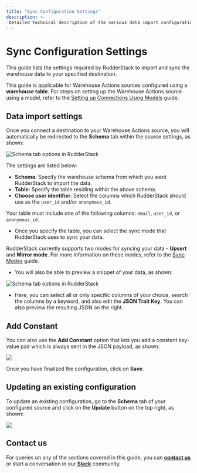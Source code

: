 ```yaml
---
title: "Sync Configuration Settings"
description: >-
 Detailed technical description of the various data import configuration settings for the Warehouse Actions sources.
---
```


# Sync Configuration Settings

This guide lists the settings required by RudderStack to import and sync the warehouse data to your specified destination.

<div class="infoBlock">

This guide is applicable for Warehouse Actions sources configured using a <strong>warehouse table</strong>. For steps on setting up the Warehouse Actions source using a model, refer to the <a href="https://www.rudderstack.com/docs/warehouse-actions/features/setting-up-connections-using-models/">Setting up Connections Using Models</a> guide.
</div>

## Data import settings

Once you connect a destination to your Warehouse Actions source, you will automatically be redirected to the **Schema** tab within the source settings, as shown:

<img src="../../assets/warehouse-actions-sources/schema-tab-options.png" alt="Schema tab options in RudderStack" />

The settings are listed below:

- **Schema**: Specify the warehouse schema from which you want RudderStack to import the data.
- **Table**: Specify the table residing within the above schema.
- **Choose user identifier**: Select the columns which RudderStack should use as the `user_id` and/or `anonymous_id`.

<div class="warningBlock">

Your table must include one of the following columns: <code class="inline-code">email</code>, <code class="inline-code">user_id</code>, or <code class="inline-code">anonymous_id</code>.
</div>

- Once you specify the table, you can select the sync mode that RudderStack uses to sync your data.

<div class="infoBlock">

RudderStack currently supports two modes for syncing your data - <strong>Upsert</strong> and <strong>Mirror mode</strong>. For more information on these modes, refer to the <a href="https://www.rudderstack.com/docs/warehouse-actions/common-settings/sync-modes/">Sync Modes</a> guide.
</div>

- You will also be able to preview a snippet of your data, as shown:

<img src="../../assets/warehouse-actions-sources/models-data-snippet.png" alt="Schema tab options in RudderStack" />

- Here, you can select all or only specific columns of your choice, search the columns by a keyword, and also edit the **JSON Trait Key**. You can also preview the resulting JSON on the right.

## Add Constant

You can also use the **Add Constant** option that lets you add a constant key-value pair which is always sent in the JSON payload, as shown:

<img src="../../assets/warehouse-actions-sources/add-constant.png" />

Once you have finalized the configuration, click on **Save**.

## Updating an existing configuration

To update an existing configuration, go to the **Schema** tab of your configured source and click on the **Update** button on the top right, as shown:

<img src="../../assets/warehouse-actions-sources/update-table-selection.png" />

## Contact us

For queries on any of the sections covered in this guide, you can [**contact us**](mailto:%20docs@rudderstack.com) or start a conversation in our [**Slack**](https://rudderstack.com/join-rudderstack-slack-community) community.
